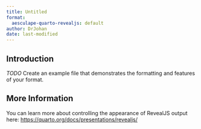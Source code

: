 ```yaml
---
title: Untitled
format:
  aesculape-quarto-revealjs: default
author: DrJohan
date: last-modified
---
```


## Introduction

*TODO* Create an example file that demonstrates the formatting and features of your format.

## More Information

You can learn more about controlling the appearance of RevealJS output here: <https://quarto.org/docs/presentations/revealjs/>

